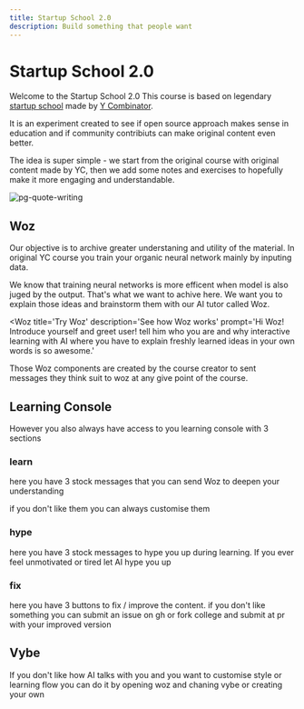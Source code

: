 ```yaml
---
title: Startup School 2.0
description: Build something that people want 
---
```



# Startup School 2.0
    
Welcome to the Startup School 2.0
This course is based on legendary [startup school](https://startupschool.com/) made by [Y Combinator](https://www.ycombinator.com/).

It is an experiment created to see if open source approach makes sense in education and if community contribiuts can make original content even better.

The idea is super simple - we start from the original course with original content made by YC, then we add some notes and exercises to hopefully make it more engaging and understandable. 

![pg-quote-writing](../../assets/startup-school-2.0/pg-quote-writing.png)


## Woz 

Our objective is to archive greater understaning and utility of the material. In original YC course you train your organic neural network mainly by inputing data. 

We know that training neural networks is more efficent when model is also juged by the output. That's what we want to achive here. We want you to explain those ideas and brainstorm them with our AI tutor called Woz.


<Woz
title='Try Woz'
description='See how Woz works'
prompt='Hi Woz! Introduce yourself and greet user! tell him who you are and why interactive learning with AI where you have to explain freshly learned ideas in your own words is so awesome.'
>

Those Woz components are created by the course creator to sent messages they think suit to woz at any give point of the course.

## Learning Console

However you also always have access to you learning console with 3 sections 

### learn 
here you have 3 stock messages that you can send Woz to deepen your understanding 

if you don't like them you can always customise them 

### hype 
here you have 3 stock messages to hype you up during learning. If you ever feel unmotivated or tired let AI hype you up

### fix 
here you have 3 buttons to fix / improve the content. if you don't like something you can submit an issue on gh or fork college and submit at pr with your improved version 



## Vybe

If you don't like how AI talks with you and you want to customise style or learning flow you can do it by opening woz and chaning vybe or creating your own